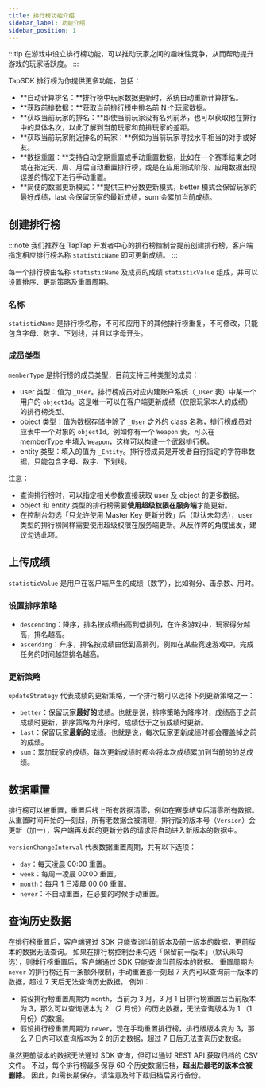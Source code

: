 ```yaml
---
title: 排行榜功能介绍
sidebar_label: 功能介绍
sidebar_position: 1
---
```


:::tip
在游戏中设立排行榜功能，可以推动玩家之间的趣味性竞争，从而帮助提升游戏的玩家活跃度。
:::

TapSDK 排行榜为你提供更多功能，包括：

- **自动计算排名：**排行榜中玩家数据更新时，系统自动重新计算排名。
- **获取前排数据：**获取当前排行榜中排名前 N 个玩家数据。
- **获取当前玩家的排名：**即使当前玩家没有名列前茅，也可以获取他在排行中的具体名次，以此了解到当前玩家和前排玩家的差距。
- **获取当前玩家附近排名的玩家：**例如为当前玩家寻找水平相当的对手或好友。
- **数据重置：**支持自动定期重置或手动重置数据，比如在一个赛季结束之时或在指定天、周、月后自动重置排行榜，或是在应用测试阶段、应用数据出现误差的情况下进行手动重置。
- **简便的数据更新模式：**提供三种分数更新模式，better 模式会保留玩家的最好成绩，last 会保留玩家的最新成绩，sum 会累加当前成绩。

## 创建排行榜

:::note
我们推荐在 TapTap 开发者中心的排行榜控制台提前创建排行榜，客户端指定相应排行榜名称 `statisticName` 即可更新成绩。
:::

每一个排行榜由名称 `statisticName` 及成员的成绩 `statisticValue` 组成，并可以设置排序、更新策略及重置周期。

### 名称

`statisticName` 是排行榜名称，不可和应用下的其他排行榜重复，不可修改，只能包含字母、数字、下划线，并且以字母开头。

### 成员类型

`memberType` 是排行榜的成员类型，目前支持三种类型的成员：

- user 类型：值为 `_User`。排行榜成员对应内建账户系统（`_User` 表）中某一个用户的 `objectId`。这是唯一可以在客户端更新成绩（仅限玩家本人的成绩）的排行榜类型。
- object 类型：值为数据存储中除了 `_User` 之外的 class 名称，排行榜成员对应表中一个对象的 `objectId`。例如你有一个 `Weapon` 表，可以在 memberType 中填入 `Weapon`，这样可以构建一个武器排行榜。
- entity 类型：填入的值为 `_Entity`。排行榜成员是开发者自行指定的字符串数据，只能包含字母、数字、下划线。

注意：

- 查询排行榜时，可以指定相关参数直接获取 user 及 object 的更多数据。
- object 和 entity 类型的排行榜需要**使用超级权限在服务端**才能更新。
- 在控制台勾选「只允许使用 Master Key 更新分数」后（默认未勾选），user 类型的排行榜同样需要使用超级权限在服务端更新。从反作弊的角度出发，建议勾选此项。

## 上传成绩

`statisticValue` 是用户在客户端产生的成绩（数字），比如得分、击杀数、用时。

### 设置排序策略

- `descending`：降序，排名按成绩由高到低排列，在许多游戏中，玩家得分越高，排名越高。
- `ascending`：升序，排名按成绩由低到高排列，例如在某些竞速游戏中，完成任务的时间越短排名越高。

### 更新策略

`updateStrategy` 代表成绩的更新策略，一个排行榜可以选择下列更新策略之一：

- `better`：保留玩家**最好的**成绩。也就是说，排序策略为降序时，成绩高于之前成绩时更新，排序策略为升序时，成绩低于之前成绩时更新。
- `last`：保留玩家**最新的**成绩。也就是说，每次玩家更新成绩时都会覆盖掉之前的成绩。
- `sum`：累加玩家的成绩。每次更新成绩时都会将本次成绩累加到当前的的总成绩。

## 数据重置

排行榜可以被重置，重置后线上所有数据清零，例如在赛季结束后清零所有数据。从重置时间开始的一刻起，所有老数据会被清理，排行版的版本号（`Version`）会更新（加一），客户端再发起的更新分数的请求将自动进入新版本的数据中。

`versionChangeInterval` 代表数据重置周期，共有以下选项：

- `day`：每天凌晨 00:00 重置。
- `week`：每周一凌晨 00:00 重置。
- `month`：每月 1 日凌晨 00:00 重置。
- `never`：不自动重置，在必要的时候手动重置。

## 查询历史数据

在排行榜重置后，客户端通过 SDK 只能查询当前版本及前一版本的数据，更前版本的数据无法查询。
如果在排行榜控制台未勾选「保留前一版本」（默认未勾选），则排行榜重置后，客户端通过 SDK 只能查询当前版本的数据。
重置周期为 `never` 的排行榜还有一条额外限制，手动重置那一刻起 7 天内可以查询前一版本的数据，超过 7 天后无法查询历史数据。
例如：

- 假设排行榜重置周期为 `month`，当前为 3 月，3 月 1 日排行榜重置后当前版本为 3，那么可以查询版本为 2 （2 月份）的历史数据，无法查询版本为 1 （1 月份）的数据。
- 假设排行榜重置周期为 `never`，现在手动重置排行榜，排行版版本变为 3，那么 7 日内可以查询版本为 2 的历史数据，超过 7 日后无法查询历史数据。

虽然更前版本的数据无法通过 SDK 查询，但可以通过 REST API 获取归档的 CSV 文件。
不过，每个排行榜最多保存 60 个历史数据归档，**超出后最老的版本会被删除**。
因此，如需长期保存，请注意及时下载归档后另行备份。